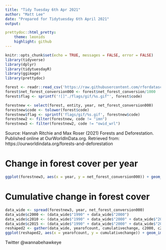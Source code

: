 ---
title: "Tidy Tuesday 6th Apr 2021"
author: "Matt Lee"
date: "Prepared for Tidytuesday 6th April 2021"
output: 

prettydoc::html_pretty:
    theme: leonids
    highlight: github
---

```{r setup, include=FALSE}
knitr::opts_chunk$set(echo = TRUE, messages = FALSE, error = FALSE)
library(tidyverse)
library(dplyr)
library(tidytuesdayR)
library(ggimage)
library(prettydoc)

forest <- readr::read_csv('https://raw.githubusercontent.com/rfordatascience/tidytuesday/master/data/2021/2021-04-06/forest.csv')
forest$net_forest_conversion000 <- forest$net_forest_conversion/1000
forest$flag <- sprintf('![]"./flags/gif/%s.gif"', forest$code)

forestnew <- select(forest, entity, year, net_forest_conversion000)
forestnew$code <- tolower(forest$code)
forestnew$flag <- sprintf('flags/gif/%s.gif', forestnew$code)
forestnew2 <- filter(forestnew, code != "imn")
forestnew3 <- filter(forestnew2, code != "owid_wrl")
```


Source: Hannah Ritchie and Max Roser (2021) Forests and Deforestation. Published online at OurWorldInData.org. Retrieved from: https://ourworldindata.org/forests-and-deforestation



# Change in forest cover per year

```{r plotchange annual, echo=FALSE}
ggplot(forestnew3, aes(x = year, y = net_forest_conversion000)) + geom_image(aes(image=flag), size=.04) + theme_bw() + xlab("Year") + ylab("Net forest conversion (000 Hectares)") + ggtitle(label = "Net forest conversion by year") + scale_x_continuous(breaks = c(1990,2000,2010,2015))
```

# Cumulative change in forest cover

``` {r cumulativechange, echo = FALSE}
data_wide <- spread(forestnew3, year, net_forest_conversion000)
data_wide$c2000 <- (data_wide$"1990" + data_wide$"2000")
data_wide$c2010 <- (data_wide$"1990" + data_wide$"2000" + data_wide$"2010")
data_wide$c2015 <- (data_wide$"1990" + data_wide$"2000" + data_wide$"2010" + data_wide$"2015")
reshaped2 <- gather(data_wide, yearofcount, cumulativechange, c2000, c2010, c2015)
ggplot(reshaped2, aes(x = yearofcount, y = cumulativechange)) + geom_image(aes(image=flag), size=.04) + theme_bw() + xlab("Year of cumulative value (calculated from 1990)") + ylab("Net forest conversion (000 Hectares)") + ggtitle(label = "Cumulative forest conversion by year")


```

Twitter @wannabehawkeye
